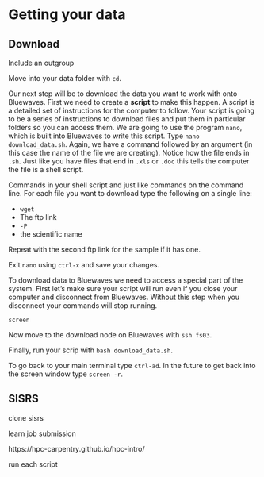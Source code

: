 # Getting your data

## Download
Include an outgroup

Move into your data folder with `cd`.

Our next step will be to download the data you want to work with onto Bluewaves.
First we need to create a **script** to make this happen.
A script is a detailed set of instructions for the computer to follow.
Your script is going to be a series of instructions to download files and put them in particular folders so you can access them.
We are going to use the program `nano`, which is built into Bluewaves to write this script.
Type `nano download_data.sh`.
Again, we have a command followed by an argument (in this case the name of the file we are creating).
Notice how the file ends in `.sh`.
Just like you have files that end in `.xls` or `.doc` this tells the computer the file is a shell script.

Commands in your shell script and just like commands on the command line.
For each file you want to download type the following on a single line:

* `wget`
* The ftp link
* `-P`
* the scientific name

Repeat with the second ftp link for the sample if it has one.

Exit `nano` using `ctrl-x` and save your changes.

To download data to Bluewaves we need to access a special part of the system.
First let's make sure your script will run even if you close your computer and disconnect from Bluewaves.
Without this step when you disconnect your commands will stop running.

`screen`

Now move to the download node on Bluewaves with `ssh fs03`.

Finally, run your scrip with `bash download_data.sh`.

To go back to your main terminal type `ctrl-ad`. In the future to get back into the screen window type `screen -r`.


## SISRS

clone sisrs

learn job submission

https://hpc-carpentry.github.io/hpc-intro/

run each script
